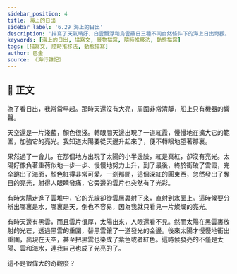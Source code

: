 ```yaml
---
sidebar_position: 4
title: 海上的日出
sidebar_label: '6.29 海上的日出'
description: '描寫了天氣晴好、白雲飄浮和烏雲蔽日三種不同自然條件下的海上日出奇觀。'
keywords: [海上的日出, 描寫文, 景物描寫, 隨時推移法, 動態描寫]
tags: [描寫文, 隨時推移法, 動態描寫]
author: 巴金
source: 《海行雜記》
---
```


## 📖 正文

<div className="main prose">

為了看日出，我常常早起。那時天還沒有大亮，周圍非常清靜，船上只有機器的響聲。

天空還是一片淺藍，顏色很淺。轉眼間天邊出現了一道紅霞，慢慢地在擴大它的範圍，加強它的亮光。我知道太陽要從天邊升起來了，便不轉眼地望著那裏。

果然過了一會儿，在那個地方出現了太陽的小半邊臉，紅是真紅，卻沒有亮光。太陽好像負著重荷似地一步一步、慢慢地努力上升，到了最後，終於衝破了雲霞，完全跳出了海面，顏色紅得非常可愛。一剎那間，這個深紅的圓東西，忽然發出了奪目的亮光，射得人眼睛發痛，它旁邊的雲片也突然有了光彩。

有時太陽走進了雲堆中，它的光線卻從雲層裏射下來，直射到水面上。這時候要分辨出哪裏是水，哪裏是天，倒也不容易，因為我就只看見一片燦爛的亮光。

有時天邊有黑雲，而且雲片很厚，太陽出來，人眼還看不見。然而太陽在黑雲裏放射的光芒，透過黑雲的重圍，替黑雲鑲了一道發光的金邊。後來太陽才慢慢地衝出重圍，出現在天空，甚至把黑雲也染成了紫色或者紅色。這時候發亮的不僅是太陽、雲和海水，連我自己也成了光亮的了。

這不是很偉大的奇觀麼？

</div>

<!--

## 🌈 課文賞析

## 🦹 名人小傳

## 📚 比較閱讀

## 🚀 小試牛刀


<Quiz data={data} />
 -->
